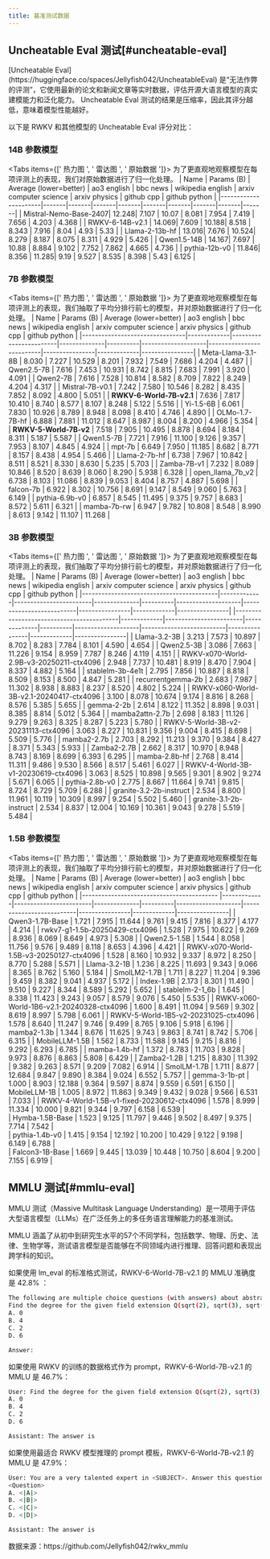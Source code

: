 ```yaml
---
title: 基准测试数据
---
```



## Uncheatable Eval 测试[#uncheatable-eval]

<CallOut type="info">
[Uncheatable Eval](https://huggingface.co/spaces/Jellyfish042/UncheatableEval) 是“无法作弊的评测”，它使用最新的论文和新闻文章等实时数据，评估开源大语言模型的真实建模能力和泛化能力。 
</CallOut>

<CallOut type="warning">
Uncheatable Eval 测试的结果是压缩率，因此其评分越低，意味着模型性能越好。
</CallOut>

以下是 RWKV 和其他模型的 Uncheatable Eval 评分对比：

### 14B 参数模型

<Tabs items={[' 热力图 ', ' 雷达图 ', ' 原始数据 ']}>
  <Tab> 
    <HeatMap name="Uncheatable-Eval-14B"/> 
  </Tab>
  <Tab> 
    <CallOut type="warning">
    为了更直观地观察模型在每项评测上的表现，我们对原始数据进行了归一化处理。
    </CallOut>
    <RadarChartComponent name="Uncheatable-Eval-14B"/> 
  </Tab>
  <Tab> 
    | Name                  | Params (B) | Average (lower=better) | ao3 english | bbc news | wikipedia english | arxiv computer science | arxiv physics | github cpp | github python |
    |----------------------|-------|-------|-------|-------|-------|-------|-------|-------|-------|
    | Mistral-Nemo-Base-2407| 12.248| 7.107 | 10.07 | 8.081 | 7.954 | 7.419 | 7.656 | 4.203 | 4.368 |
    | RWKV-6-14B-v2.1       | 14.069| 7.609 | 10.188| 8.518 | 8.343 | 7.916 | 8.04  | 4.93  | 5.33  |
    | Llama-2-13b-hf        | 13.016| 7.676 | 10.524| 8.279 | 8.187 | 8.075 | 8.311 | 4.929 | 5.426 |
    | Qwen1.5-14B           | 14.167| 7.697 | 10.88 | 8.884 | 9.102 | 7.752 | 7.862 | 4.665 | 4.736 |
    | pythia-12b-v0         | 11.846| 8.356 | 11.285| 9.19  | 9.527 | 8.535 | 8.398 | 5.43  | 6.125 |
  </Tab>
</Tabs>

### 7B 参数模型

<Tabs items={[' 热力图 ', ' 雷达图 ', ' 原始数据 ']}>
  <Tab> 
    <HeatMap name="Uncheatable-Eval-7B"/> 
  </Tab>
  <Tab> 
    <CallOut type="warning">
    为了更直观地观察模型在每项评测上的表现，我们抽取了平均分排行前七的模型，并对原始数据进行了归一化处理。
    </CallOut>
    <RadarChartComponent name="Uncheatable-Eval-7B"/> 
  </Tab>
  <Tab> 
    | Name                           | Params (B)  | Average (lower=better) | ao3 ​english | bbc ​news | wikipedia ​english | arxiv ​computer ​science | arxiv ​physics | github ​cpp | github ​python |
    |--------------------------------|-------------|------------------------|--------------|----------|--------------------|--------------------------|----------------|-------------|----------------|
    | Meta-Llama-3.1-8B              | 8.030       | 7.227                  | 10.529       | 8.201    | 7.932              | 7.549                    | 7.686          | 4.204       | 4.487          |
    | Qwen2.5-7B                     | 7.616       | 7.453                  | 10.931       | 8.742    | 8.815              | 7.683                    | 7.991          | 3.920       | 4.091          |
    | Qwen2-7B                       | 7.616       | 7.528                  | 10.814       | 8.582    | 8.709              | 7.822                    | 8.249          | 4.204       | 4.317          |
    | Mistral-7B-v0.1                | 7.242       | 7.580                  | 10.546       | 8.282    | 8.435              | 7.852                    | 8.092          | 4.800       | 5.051          |
    | **RWKV-6-World-7B-v2.1**       | 7.636       | 7.817                  | 10.410       | 8.740    | 8.577              | 8.107                    | 8.248          | 5.122       | 5.516          |
    | Yi-1.5-6B                      | 6.061       | 7.830                  | 10.926       | 8.789    | 8.948              | 8.098                    | 8.410          | 4.746       | 4.890          |
    | OLMo-1.7-7B-hf                 | 6.888       | 7.881                  | 11.012       | 8.647    | 8.987              | 8.004                    | 8.200          | 4.966       | 5.354          |
    | **RWKV-5-World-7B-v2**         | 7.518       | 7.905                  | 10.495       | 8.878    | 8.694              | 8.184                    | 8.311          | 5.187       | 5.587          |
    | Qwen1.5-7B                     | 7.721       | 7.916                  | 11.100       | 9.126    | 9.357              | 7.953                    | 8.107          | 4.845       | 4.924          |
    | mpt-7b                         | 6.649       | 7.950                  | 11.185       | 8.682    | 8.771              | 8.157                    | 8.438          | 4.954       | 5.466          |
    | Llama-2-7b-hf                  | 6.738       | 7.967                  | 10.842       | 8.511    | 8.521              | 8.330                    | 8.630          | 5.235       | 5.703          |
    | Zamba-7B-v1                    | 7.232       | 8.089                  | 10.846       | 8.520    | 8.639              | 8.060                    | 8.290          | 5.938       | 6.328          |
    | open_llama_7b_v2               | 6.738       | 8.103                  | 11.086       | 8.839    | 9.053              | 8.404                    | 8.757          | 4.887       | 5.698          |
    | falcon-7b                      | 6.922       | 8.302                  | 10.756       | 8.691    | 9.147              | 8.549                    | 9.060          | 5.763       | 6.149          |
    | pythia-6.9b-v0                 | 6.857       | 8.545                  | 11.495       | 9.375    | 9.757              | 8.683                    | 8.572          | 5.611       | 6.321          |
    | mamba-7b-rw                    | 6.947       | 9.782                  | 10.808       | 8.548    | 8.990              | 8.613                    | 9.142          | 11.107      | 11.268         |
  </Tab>
</Tabs>

### 3B 参数模型

<Tabs items={[' 热力图 ', ' 雷达图 ', ' 原始数据 ']}>
  <Tab> 
    <HeatMap name="Uncheatable-Eval-3B"/> 
  </Tab>
  <Tab> 
    <CallOut type="warning">
    为了更直观地观察模型在每项评测上的表现，我们抽取了平均分排行前七的模型，并对原始数据进行了归一化处理。
    </CallOut>
    <RadarChartComponent name="Uncheatable-Eval-3B"/> 
  </Tab>
  <Tab> 
    | Name                                     | Params (B)  | Average (lower=better) | ao3 ​english  | bbc ​news | wikipedia ​english  | arxiv ​computer ​science   | arxiv ​physics  | github ​cpp  | github ​python  |
    |------------------------------------------|-------------|------------------------|--------------|----------|--------------------|--------------------------|----------------|-------------|----------------|
    |------------------------------------------|-------------|------------------------|--------------|----------|--------------------|--------------------------|----------------|-------------|----------------|
    | Llama-3.2-3B                             | 3.213       | 7.573                  | 10.897       | 8.702    | 8.283              | 7.784                    | 8.101          | 4.590       | 4.654          |
    | Qwen2.5-3B                               | 3.086       | 7.663                  | 11.226       | 9.154    | 8.959              | 7.787                    | 8.246          | 4.119       | 4.151          |
    | RWKV-x070-World-2.9B-v3-20250211-ctx4096 | 2.948       | 7.737                  | 10.481       | 8.919    | 8.470              | 7.904                    | 8.337          | 4.882       | 5.164          |
    | stablelm-3b-4e1t                         | 2.795       | 7.856                  | 10.887       | 8.818    | 8.509              | 8.153                    | 8.500          | 4.847       | 5.281          |
    | recurrentgemma-2b                        | 2.683       | 7.987                  | 11.302       | 8.938    | 8.883              | 8.237                    | 8.520          | 4.802       | 5.224          |
    | RWKV-x060-World-3B-v2.1-20240417-ctx4096 | 3.100       | 8.078                  | 10.674       | 9.174    | 8.816              | 8.268                    | 8.576          | 5.385       | 5.655          |
    | gemma-2-2b                               | 2.614       | 8.122                  | 11.352       | 8.898    | 9.031              | 8.385                    | 8.814          | 5.012       | 5.364          |
    | mamba2attn-2.7b                          | 2.698       | 8.183                  | 11.126       | 9.279    | 9.263              | 8.325                    | 8.287          | 5.223       | 5.780          |
    | RWKV-5-World-3B-v2-20231113-ctx4096      | 3.063       | 8.227                  | 10.831       | 9.356    | 9.004              | 8.415                    | 8.698          | 5.509       | 5.776          |
    | mamba2-2.7b                              | 2.703       | 8.292                  | 11.213       | 9.370    | 9.384              | 8.427                    | 8.371          | 5.343       | 5.933          |
    | Zamba2-2.7B                              | 2.662       | 8.317                  | 10.970       | 8.948    | 8.743              | 8.169                    | 8.699          | 6.393       | 6.295          |
    | mamba-2.8b-hf                            | 2.768       | 8.414                  | 11.311       | 9.486    | 9.530              | 8.566                    | 8.517          | 5.461       | 6.027          |
    | RWKV-4-World-3B-v1-20230619-ctx4096      | 3.063       | 8.525                  | 10.898       | 9.565    | 9.301              | 8.902                    | 9.274          | 5.671       | 6.065          |
    | pythia-2.8b-v0                           | 2.775       | 8.667                  | 11.664       | 9.741    | 9.815              | 8.724                    | 8.729          | 5.709       | 6.288          |
    | granite-3.2-2b-instruct                  | 2.534       | 8.800                  | 11.961       | 10.119   | 10.309             | 8.997                    | 9.254          | 5.502       | 5.460          |
    | granite-3.1-2b-instruct                  | 2.534       | 8.837                  | 12.004       | 10.169   | 10.361             | 9.043                    | 9.278          | 5.519       | 5.484          |
  </Tab>
</Tabs>

### 1.5B 参数模型

<Tabs items={[' 热力图 ', ' 雷达图 ', ' 原始数据 ']}>
  <Tab> 
    <HeatMap name="Uncheatable-Eval-1B"/> 
  </Tab>
  <Tab> 
    <CallOut type="warning">
    为了更直观地观察模型在每项评测上的表现，我们抽取了平均分排行前七的模型，并对原始数据进行了归一化处理。
    </CallOut>
    <RadarChartComponent name="Uncheatable-Eval-1B"/> 
  </Tab>
  <Tab> 
  | Name                                        | Params (B)  | Average (lower=better) | ao3 ​english | bbc ​news | wikipedia ​english | arxiv ​computer ​science | arxiv ​physics | github ​cpp | github ​python |
  |------------------------------------------   |-------------|------------------------|--------------|----------|--------------------|--------------------------|----------------|-------------|----------------|
  | Qwen3-1.7B-Base                 	          |  1.721      | 7.915	                 | 11.644      | 9.761	   | 9.415	            | 7.816                  | 8.377         | 4.177     | 4.214          |
  | rwkv7-g1-1.5b-20250429-ctx4096	            |  1.528      | 7.975	                 | 10.622      | 9.269	   | 8.936	            | 8.069                  | 8.649         | 4.973     | 5.308          |
  | Qwen2.5-1.5B	                              |  1.544      | 8.058	                 | 11.756      | 9.576	   | 9.489	            | 8.118                  | 8.653         | 4.396     | 4.421          |
  | RWKV-x070-World-1.5B-v3-20250127-ctx4096	  |  1.528      | 8.160	                 | 10.932      | 9.337	   | 8.972	            | 8.250                  | 8.770         | 5.288     | 5.571          |
  | Llama-3.2-1B	                              |  1.236      | 8.225	                 | 11.693      | 9.343	   | 9.066	            | 8.365                  | 8.762         | 5.160     | 5.184          |
  | SmolLM2-1.7B	                              |  1.711      | 8.227	                 | 11.204      | 9.396	   | 9.459	            | 8.382                  | 9.041         | 4.937     | 5.172          |
  | Index-1.9B	                                |  2.173      | 8.301	                 | 11.490      | 9.510	   | 9.227	            | 8.344                  | 8.589         | 5.292     | 5.652          |
  | stablelm-2-1_6b	                            |  1.645      | 8.338	                 | 11.423      | 9.243	   | 9.057	            | 8.579                  | 9.076         | 5.450     | 5.535          |
  | RWKV-x060-World-1B6-v2.1-20240328-ctx4096	  |  1.600      | 8.491	                 | 11.094      | 9.569	   | 9.302	            | 8.619                  | 8.997         | 5.798     | 6.061          |
  | RWKV-5-World-1B5-v2-20231025-ctx4096	      |  1.578      | 8.640	                 | 11.247      | 9.746	   | 9.499	            | 8.765                  | 9.106         | 5.918     | 6.196          |
  | mamba2-1.3b	                                |  1.344      | 8.676	                 | 11.625      | 9.743	   | 9.863	            | 8.741                  | 8.742         | 5.706     | 6.315          |
  | MobileLLM-1.5B	                            |  1.562      | 8.733	                 | 11.588      | 9.145	   | 9.215	            | 8.816                  | 9.292         | 6.293     | 6.785          |
  | mamba-1.4b-hf	                              |  1.372      | 8.783	                 | 11.703      | 9.828	   | 9.973	            | 8.876                  | 8.863         | 5.808     | 6.429          |
  | Zamba2-1.2B	                                |  1.215      | 8.830	                 | 11.392      | 9.382	   | 9.263	            | 8.571                  | 9.209         | 7.082     | 6.914          |
  | SmolLM-1.7B	                                |  1.711      | 8.877	                 | 12.684      | 9.847	   | 9.890	            | 8.384                  | 9.024         | 6.552     | 5.757          |
  | gemma-3-1b-pt	                              |  1.000      | 8.903	                 | 12.188      | 9.364	   | 9.597	            | 8.874                  | 9.559         | 6.591     | 6.150          |
  | MobileLLM-1B	                              |  1.005      | 8.972	                 | 11.863      | 9.349	   | 9.432	            | 9.028                  | 9.566         | 6.531     | 7.033          |
  | RWKV-4-World-1.5B-v1-fixed-20230612-ctx4096 |  1.578      | 8.999	                 | 11.334      | 10.000    | 9.821	            | 9.344                  | 9.797         | 6.158     | 6.539          |          
  | Hymba-1.5B-Base	                            |  1.523      | 9.125	                 | 11.797      | 9.446	   | 9.502	            | 8.497                  | 9.375         | 7.714     | 7.542          |          
  | pythia-1.4b-v0	                            |  1.415      | 9.154	                 | 12.192      | 10.200    | 10.429             | 9.122                  | 9.198         | 6.149     | 6.788          |          
  | Falcon3-1B-Base	                            |  1.669      | 9.445	                 | 13.039      | 10.448    | 10.750             | 8.604                  | 9.200         | 7.155     | 6.919          |          						
  </Tab>
</Tabs>

## MMLU 测试[#mmlu-eval]

<CallOut type="info">
MMLU 测试（Massive Multitask Language Understanding）是一项用于评估大型语言模型（LLMs）在广泛任务上的多任务语言理解能力的基准测试。

MMLU 涵盖了从初中到研究生水平的57个不同学科，包括数学、物理、历史、法律、生物学等，测试语言模型是否能够在不同领域内进行推理、回答问题和表现出跨学科的知识。
</CallOut>

如果使用 lm_eval 的标准格式测试，RWKV-6-World-7B-v2.1 的 MMLU 准确度是 42.8% ：

``` bash copy
The following are multiple choice questions (with answers) about abstract algebra.
Find the degree for the given field extension Q(sqrt(2), sqrt(3), sqrt(18)) over Q.
A. 0
B. 4
C. 2
D. 6

Answer:
```
如果使用 RWKV 的训练的数据格式作为 prompt，RWKV-6-World-7B-v2.1 的 MMLU 是 46.7%：

``` bash copy
User: Find the degree for the given field extension Q(sqrt(2), sqrt(3), sqrt(18)) over Q.
A. 0
B. 4
C. 2
D. 6

Assistant: The answer is
```

如果使用最适合 RWKV 模型推理的 prompt 模板，RWKV-6-World-7B-v2.1 的 MMLU 是 47.9%：

``` bash copy
User: You are a very talented expert in <SUBJECT>. Answer this question:
<Question>
A. <|A|>
B. <|B|>
C. <|C|>
D. <|D|>

Assistant: The answer is
```

<CallOut type="info">
数据来源：https://github.com/Jellyfish042/rwkv_mmlu
</CallOut>
